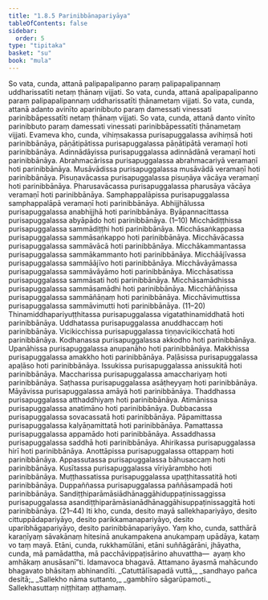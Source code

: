 ```yaml
---
title: "1.8.5 Parinibbānapariyāya"
tableOfContents: false
sidebar:
  order: 5
type: "tipitaka"
basket: "su"
book: "mula"
---
```



<DynamicBreadcrumb />

<Division number="87" book="mula">

<Paragraph number="252" book="mula">
So vata, cunda, attanā palipapalipanno paraṃ palipapalipannaṃ uddharissatīti netaṃ ṭhānaṃ vijjati. So vata, cunda, attanā apalipapalipanno paraṃ palipapalipannaṃ uddharissatīti ṭhānametaṃ vijjati. So vata, cunda, attanā adanto avinīto aparinibbuto paraṃ damessati vinessati parinibbāpessatīti netaṃ ṭhānaṃ vijjati. So vata, cunda, attanā danto vinīto parinibbuto paraṃ damessati vinessati parinibbāpessatīti ṭhānametaṃ vijjati. Evameva kho, cunda, vihiṃsakassa purisapuggalassa avihiṃsā hoti parinibbānāya, pāṇātipātissa purisapuggalassa pāṇātipātā veramaṇī hoti parinibbānāya. Adinnādāyissa purisapuggalassa adinnādānā veramaṇī hoti parinibbānāya. Abrahmacārissa purisapuggalassa abrahmacariyā veramaṇī hoti parinibbānāya. Musāvādissa purisapuggalassa musāvādā veramaṇī hoti parinibbānāya. Pisuṇavācassa purisapuggalassa pisuṇāya vācāya veramaṇī hoti parinibbānāya. Pharusavācassa purisapuggalassa pharusāya vācāya veramaṇī hoti parinibbānāya. Samphappalāpissa purisapuggalassa samphappalāpā veramaṇī hoti parinibbānāya. Abhijjhālussa purisapuggalassa anabhijjhā hoti parinibbānāya. Byāpannacittassa purisapuggalassa abyāpādo hoti parinibbānāya. (1–10)
</Paragraph>

<Paragraph number="253" book="mula">
Micchādiṭṭhissa purisapuggalassa sammādiṭṭhi hoti parinibbānāya. Micchāsaṅkappassa purisapuggalassa sammāsaṅkappo hoti parinibbānāya. Micchāvācassa purisapuggalassa sammāvācā hoti parinibbānāya. Micchākammantassa purisapuggalassa sammākammanto hoti parinibbānāya. Micchāājīvassa purisapuggalassa sammāājīvo hoti parinibbānāya. Micchāvāyāmassa purisapuggalassa sammāvāyāmo hoti parinibbānāya. Micchāsatissa purisapuggalassa sammāsati hoti parinibbānāya. Micchāsamādhissa purisapuggalassa sammāsamādhi hoti parinibbānāya. Micchāñāṇissa purisapuggalassa sammāñāṇaṃ hoti parinibbānāya. Micchāvimuttissa purisapuggalassa sammāvimutti hoti parinibbānāya. (11–20)
</Paragraph>

<Paragraph number="254" book="mula">
Thinamiddhapariyuṭṭhitassa purisapuggalassa vigatathinamiddhatā hoti parinibbānāya. Uddhatassa purisapuggalassa anuddhaccaṃ hoti parinibbānāya. Vicikicchissa purisapuggalassa tiṇṇavicikicchatā hoti parinibbānāya. Kodhanassa purisapuggalassa akkodho hoti parinibbānāya. Upanāhissa purisapuggalassa anupanāho hoti parinibbānāya. Makkhissa purisapuggalassa amakkho hoti parinibbānāya. Paḷāsissa purisapuggalassa apaḷāso hoti parinibbānāya. Issukissa purisapuggalassa anissukitā hoti parinibbānāya. Maccharissa purisapuggalassa amacchariyaṃ hoti parinibbānāya. Saṭhassa purisapuggalassa asāṭheyyaṃ hoti parinibbānāya. Māyāvissa purisapuggalassa amāyā hoti parinibbānāya. Thaddhassa purisapuggalassa atthaddhiyaṃ hoti parinibbānāya. Atimānissa purisapuggalassa anatimāno hoti parinibbānāya. Dubbacassa purisapuggalassa sovacassatā hoti parinibbānāya. Pāpamittassa purisapuggalassa kalyāṇamittatā hoti parinibbānāya. Pamattassa purisapuggalassa appamādo hoti parinibbānāya. Assaddhassa purisapuggalassa saddhā hoti parinibbānāya. Ahirikassa purisapuggalassa hirī hoti parinibbānāya. Anottāpissa purisapuggalassa ottappaṃ hoti parinibbānāya. Appassutassa purisapuggalassa bāhusaccaṃ hoti parinibbānāya. Kusītassa purisapuggalassa vīriyārambho hoti parinibbānāya. Muṭṭhassatissa purisapuggalassa upaṭṭhitassatitā hoti parinibbānāya. Duppaññassa purisapuggalassa paññāsampadā hoti parinibbānāya. Sandiṭṭhiparāmāsiādhānaggāhiduppaṭinissaggissa purisapuggalassa asandiṭṭhiparāmāsianādhānaggāhisuppaṭinissaggitā hoti parinibbānāya. (21–44)
</Paragraph>

</Division>
<Division number="88" book="mula">

<Paragraph number="255" book="mula">
Iti kho, cunda, desito mayā sallekhapariyāyo, desito cittuppādapariyāyo, desito parikkamanapariyāyo, desito uparibhāgapariyāyo, desito parinibbānapariyāyo. Yaṃ kho, cunda, satthārā karaṇīyaṃ sāvakānaṃ hitesinā anukampakena anukampaṃ upādāya, kataṃ vo taṃ mayā. Etāni, cunda, rukkhamūlāni, etāni suññāgārāni, jhāyatha, cunda, mā pamādattha, mā pacchāvippaṭisārino ahuvattha—  ayaṃ kho amhākaṃ anusāsanī”ti.
</Paragraph>

<Paragraph number="256" book="mula">
Idamavoca bhagavā. Attamano āyasmā mahācundo bhagavato bhāsitaṃ abhinandīti.
</Paragraph>

<Paragraph number="257" type="verses" book="mula">
_Catuttālīsapadā vuttā,_  
_sandhayo pañca desitā;_  
_Sallekho nāma suttanto,_  
_gambhīro sāgarūpamoti._  


</Paragraph>
</Division>

<Paragraph number="258" type="center" book="mula">
Sallekhasuttaṃ niṭṭhitaṃ aṭṭhamaṃ.
</Paragraph>